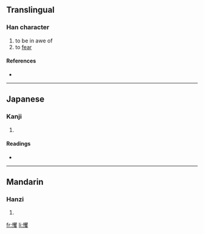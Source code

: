 ==Translingual==

===Han character===
{{Han char|rn=61|rad=心|as=20|sn=23|four=9604<sub>7</sub>|canj=心月山水 (PBUE)}}

# to be in awe of
# to [[fear]]

====References====
* {{Han ref|kx=0409.210|dkj=11515|dj=0751.240|hdz=42372.200|uh=6204|ud=25092|bh=F7DB|bd=63451}}

----

==Japanese==

===Kanji===
{{ja-kanji|grade=|rs=心20}}

# {{defn|Japanese}}

====Readings====
* {{ja-readings|on=[[きゃく]] (kyaku), [[しょう]] (shō)|kun=[[おどろく]] (odoroku)}}

----

==Mandarin==

===Hanzi===
{{cmn-hanzi|pin=[[jué]] ([[jue2]]), [[zhuàng]] ([[zhuang4]])|wg=chüeh<sup>2</sup>, chuang<sup>4</sup>}}

# {{defn|Mandarin}}

[[fr:戄]]
[[li:戄]]